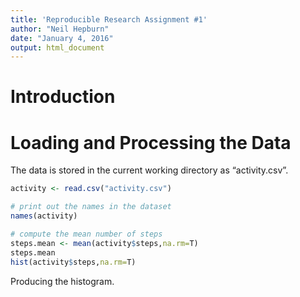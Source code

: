 ```yaml
---
title: 'Reproducible Research Assignment #1'
author: "Neil Hepburn"
date: "January 4, 2016"
output: html_document
---
```


# Introduction

# Loading and Processing the Data

The data is stored in the current working directory as "activity.csv". 
```r
activity <- read.csv("activity.csv")

# print out the names in the dataset 
names(activity)

# compute the mean number of steps
steps.mean <- mean(activity$steps,na.rm=T)
steps.mean
hist(activity$steps,na.rm=T)
```

Producing the histogram.

